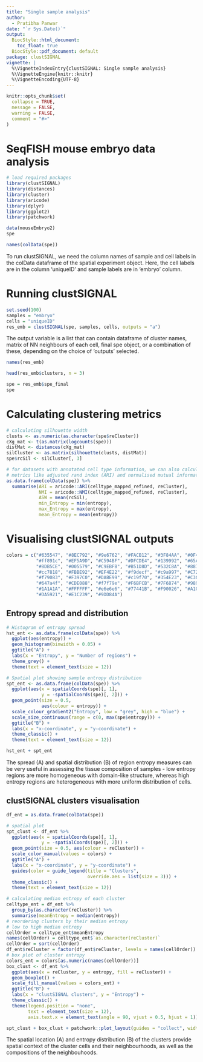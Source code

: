 ```yaml
---
title: "Single sample analysis"
author:
  - Pratibha Panwar
date: "`r Sys.Date()`"
output:
  BiocStyle::html_document:
    toc_float: true
  BiocStyle::pdf_document: default
package: clustSIGNAL
vignette: |
  %\VignetteIndexEntry{clustSIGNAL: Single sample analysis}
  %\VignetteEngine{knitr::knitr}
  %\VignetteEncoding{UTF-8}
---
```


```r
knitr::opts_chunk$set(
  collapse = TRUE,
  message = FALSE,
  warning = FALSE,
  comment = "#>"
)
```

# SeqFISH mouse embryo data analysis

```r
# load required packages
library(clustSIGNAL)
library(distances)
library(cluster)
library(aricode)
library(dplyr)
library(ggplot2)
library(patchwork)
```

```r
data(mouseEmbryo2)
spe
```

```r
names(colData(spe))
```

To run clustSIGNAL, we need the column names of sample and cell labels in the colData dataframe of the spatial experiment object. Here, the cell labels are in the column 'uniqueID' and sample labels are in 'embryo' column. 

# Running clustSIGNAL

```r
set.seed(100)
samples = "embryo"
cells = "uniqueID"
res_emb = clustSIGNAL(spe, samples, cells, outputs = "a")
```

The output variable is a list that can contain dataframe of cluster names, matrix of NN neighbours of each cell, final spe object, or a combination of these, depending on the choice of 'outputs' selected.

```r
names(res_emb)
```

```r
head(res_emb$clusters, n = 3)
```

```r
spe = res_emb$spe_final
spe
```

# Calculating clustering metrics

```r
# calculating silhouette width
clusts <- as.numeric(as.character(spe$reCluster))
cXg_mat <- t(as.matrix(logcounts(spe)))
distMat <- distances(cXg_mat)
silCluster <- as.matrix(silhouette(clusts, distMat))
spe$rcSil <- silCluster[, 3]

# for datasets with annotated cell type information, we can also calculate 
# metrics like adjusted rand index (ARI) and normalised mutual information (NMI)
as.data.frame(colData(spe)) %>%
  summarise(ARI = aricode::ARI(celltype_mapped_refined, reCluster),
            NMI = aricode::NMI(celltype_mapped_refined, reCluster),
            ASW = mean(rcSil),
            min_Entropy = min(entropy),
            max_Entropy = max(entropy),
            mean_Entropy = mean(entropy))
```

# Visualising clustSIGNAL outputs

```r
colors = c("#635547", "#8EC792", "#9e6762", "#FACB12", "#3F84AA", "#0F4A9C", 
           "#ff891c", "#EF5A9D", "#C594BF", "#DFCDE4", "#139992", "#65A83E", 
           "#8DB5CE", "#005579", "#C9EBFB", "#B51D8D", "#532C8A", "#8870ad", 
           "#cc7818", "#FBBE92", "#EF4E22", "#f9decf", "#c9a997", "#C72228", 
           "#f79083", "#F397C0", "#DABE99", "#c19f70", "#354E23", "#C3C388",
           "#647a4f", "#CDE088", "#f7f79e", "#F6BFCB", "#7F6874", "#989898", 
           "#1A1A1A", "#FFFFFF", "#e6e6e6", "#77441B", "#F90026", "#A10037", 
           "#DA5921", "#E1C239", "#9DD84A")
```

## Entropy spread and distribution

```r
# Histogram of entropy spread
hst_ent <- as.data.frame(colData(spe)) %>%
  ggplot(aes(entropy)) +
  geom_histogram(binwidth = 0.05) +
  ggtitle("A") +
  labs(x = "Entropy", y = "Number of regions") +
  theme_grey() +
  theme(text = element_text(size = 12))

# Spatial plot showing sample entropy distribution
spt_ent <- as.data.frame(colData(spe)) %>%
  ggplot(aes(x = spatialCoords(spe)[, 1], 
             y = -spatialCoords(spe)[, 2])) +
  geom_point(size = 0.5, 
             aes(colour = entropy)) +
  scale_colour_gradient2("Entropy", low = "grey", high = "blue") +
  scale_size_continuous(range = c(0, max(spe$entropy))) +
  ggtitle("B") +
  labs(x = "x-coordinate", y = "y-coordinate") +
  theme_classic() +
  theme(text = element_text(size = 12))

hst_ent + spt_ent
```

The spread (A) and spatial distribution (B) of region entropy measures can be very useful in assessing the tissue composition of samples - low entropy regions are more homogeneous with domain-like structure, whereas high entropy regions are heterogeneous with more uniform distribution of cells.

## clustSIGNAL clusters visualisation

```r
df_ent = as.data.frame(colData(spe))

# spatial plot
spt_clust <- df_ent %>%
  ggplot(aes(x = spatialCoords(spe)[, 1], 
             y = -spatialCoords(spe)[, 2])) +
  geom_point(size = 0.5, aes(colour = reCluster)) +
  scale_color_manual(values = colors) +
  ggtitle("A") +
  labs(x = "x-coordinate", y = "y-coordinate") +
  guides(color = guide_legend(title = "Clusters", 
                              override.aes = list(size = 3))) +
  theme_classic() +
  theme(text = element_text(size = 12))

# calculating median entropy of each cluster
celltype_ent = df_ent %>%
  group_by(as.character(reCluster)) %>%
  summarise(meanEntropy = median(entropy))
# reordering clusters by their median entropy
# low to high median entropy
cellOrder = celltype_ent$meanEntropy
names(cellOrder) = celltype_ent$`as.character(reCluster)`
cellOrder = sort(cellOrder)
df_ent$reCluster = factor(df_ent$reCluster, levels = names(cellOrder))
# box plot of cluster entropy
colors_ent = colors[as.numeric(names(cellOrder))]
box_clust <- df_ent %>%
  ggplot(aes(x = reCluster, y = entropy, fill = reCluster)) +
  geom_boxplot() +
  scale_fill_manual(values = colors_ent) +
  ggtitle("B") +
  labs(x = "clustSIGNAL clusters", y = "Entropy") +
  theme_classic() +
  theme(legend.position = "none",
        text = element_text(size = 12),
        axis.text.x = element_text(angle = 90, vjust = 0.5, hjust = 1))

spt_clust + box_clust + patchwork::plot_layout(guides = "collect", widths = c(1, 2))
```

The spatial location (A) and entropy distribution (B) of the clusters provide spatial context of the cluster cells and their neighbourhoods, as well as the compositions of the neighbouhoods.
